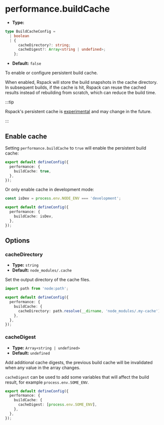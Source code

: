 # performance.buildCache

- **Type:**

```ts
type BuildCacheConfig =
  | boolean
  | {
      cacheDirectory?: string;
      cacheDigest?: Array<string | undefined>;
    };
```

- **Default:** `false`

To enable or configure persistent build cache.

When enabled, Rspack will store the build snapshots in the cache directory. In subsequent builds, if the cache is hit, Rspack can reuse the cached results instead of rebuilding from scratch, which can reduce the build time.

:::tip

Rspack's persistent cache is [experimental](https://rspack.dev/config/experiments#experimentscache) and may change in the future.

:::

## Enable cache

Setting `performance.buildCache` to `true` will enable the persistent build cache:

```ts title="rsbuild.config.ts"
export default defineConfig({
  performance: {
    buildCache: true,
  },
});
```

Or only enable cache in development mode:

```ts title="rsbuild.config.ts"
const isDev = process.env.NODE_ENV === 'development';

export default defineConfig({
  performance: {
    buildCache: isDev,
  },
});
```

## Options

### cacheDirectory

- **Type:** `string`
- **Default:** `node_modules/.cache`

Set the output directory of the cache files.

```ts title="rsbuild.config.ts"
import path from 'node:path';

export default defineConfig({
  performance: {
    buildCache: {
      cacheDirectory: path.resolve(__dirname, 'node_modules/.my-cache'),
    },
  },
});
```

### cacheDigest

- **Type:** `Array<string | undefined>`
- **Default:** `undefined`

Add additional cache digests, the previous build cache will be invalidated when any value in the array changes.

`cacheDigest` can be used to add some variables that will affect the build result, for example `process.env.SOME_ENV`.

```ts title="rsbuild.config.ts"
export default defineConfig({
  performance: {
    buildCache: {
      cacheDigest: [process.env.SOME_ENV],
    },
  },
});
```
